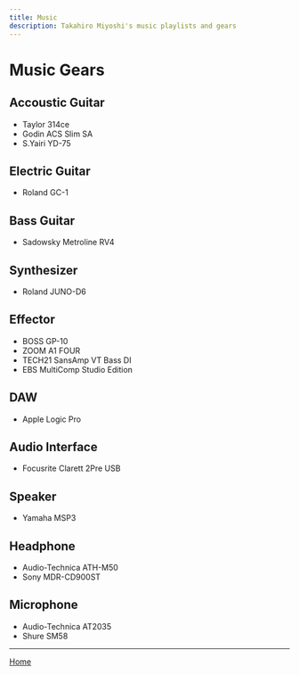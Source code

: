```yaml
---
title: Music
description: Takahiro Miyoshi's music playlists and gears
---
```



<Layout title={frontmatter.title} description={frontmatter.description}>

# Music Gears

## Accoustic Guitar

- Taylor 314ce
- Godin ACS Slim SA
- S.Yairi YD-75

## Electric Guitar

- Roland GC-1

## Bass Guitar

- Sadowsky Metroline RV4

## Synthesizer

- Roland JUNO-D6

## Effector

- BOSS GP-10
- ZOOM A1 FOUR
- TECH21 SansAmp VT Bass DI
- EBS MultiComp Studio Edition

## DAW

- Apple Logic Pro

## Audio Interface

- Focusrite Clarett 2Pre USB

## Speaker

- Yamaha MSP3

## Headphone

- Audio-Technica ATH-M50
- Sony MDR-CD900ST

## Microphone

- Audio-Technica AT2035
- Shure SM58

---

[Home](/)

</Layout>
